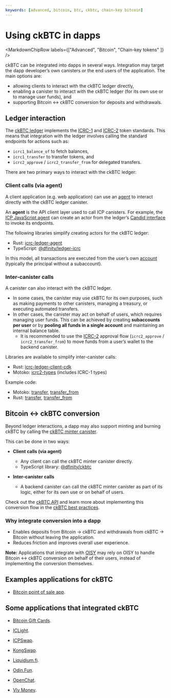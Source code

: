 ```yaml
---
keywords: [advanced, bitcoin, btc, ckbtc, chain-key bitcoin]
---
```



# Using ckBTC in dapps

<MarkdownChipRow labels={["Advanced", "Bitcoin", "Chain-key tokens" ]} />

ckBTC can be integrated into dapps in several ways. Integration may target the dapp developer’s own canisters or the end users of the application. The main options are:
- allowing clients to interact with the ckBTC ledger directly,
- enabling a canister to interact with the ckBTC ledger (for its own use or to manage user funds), and
- supporting Bitcoin ↔ ckBTC conversion for deposits and withdrawals.

## Ledger interaction

The [ckBTC ledger](https://dashboard.internetcomputer.org/canister/mxzaz-hqaaa-aaaar-qaada-cai) implements the [ICRC-1](https://github.com/dfinity/ICRC-1/blob/main/standards/ICRC-1/README.md) and [ICRC-2](https://github.com/dfinity/ICRC-1/blob/main/standards/ICRC-2/README.md) token standards.
This means that integration with the ledger involves calling the standard endpoints for actions such as:

- `icrc1_balance_of` to fetch balances,  
- `icrc1_transfer` to transfer tokens, and
- `icrc2_approve` / `icrc2_transfer_from` for delegated transfers.

There are two primary ways to interact with the ckBTC ledger:

### Client calls (via agent)
A client application (e.g. web application) can use an [agent](/docs/building-apps/interact-with-canisters/agents/overview) to interact directly with the ckBTC ledger canister.

An **agent** is the API client layer used to call ICP canisters. For example, the [ICP JavaScript agent](/docs/building-apps/interact-with-canisters/agents/javascript-agent) can create an actor from the ledger’s [Candid interface](/docs/building-apps/interact-with-canisters/candid/candid-concepts) to invoke its endpoints.

The following libraries simplify creating actors for the ckBTC ledger:

- Rust: [icrc-ledger-agent](https://crates.io/crates/icrc-ledger-agent)
- TypeScript: [@dfinity/ledger-icrc](https://www.npmjs.com/package/@dfinity/ledger-icrc)

In this model, all transactions are executed from the user’s own [account](/docs/defi/token-standards/#accounts-principals-and-subaccounts) (typically the principal without a subaccount).

### Inter-canister calls
A canister can also interact with the ckBTC ledger.

- In some cases, the canister may use ckBTC for its own purposes, such as making payments to other canisters, managing a treasury, or executing automated transfers.
- In other cases, the canister may act on behalf of users, which requires managing user funds. This can be achieved by creating **subaccounts per user** or by **pooling all funds in a single account** and maintaining an internal balance table.
  - It is recommended to use the [ICRC-2](https://github.com/dfinity/ICRC-1/blob/main/standards/ICRC-2/README.md) approval flow (`icrc2_approve` / `icrc2_transfer_from`) to move funds from a user’s wallet to the backend canister.

Libraries are available to simplify inter-canister calls:

- Rust: [icrc-ledger-client-cdk](https://crates.io/crates/icrc-ledger-client-cdk)
- Motoko: [icrc2-types](https://mops.one/icrc2-types) (includes ICRC-1 types)

Example code:
- Motoko: [transfer](https://github.com/dfinity/examples/tree/master/motoko/token_transfer), [transfer_from](https://github.com/dfinity/examples/tree/master/motoko/token_transfer_from)
- Rust: [transfer](https://github.com/dfinity/examples/tree/master/rust/token_transfer), [transfer_from](https://github.com/dfinity/examples/tree/master/rust/token_transfer_from)

## Bitcoin ↔ ckBTC conversion

Beyond ledger interactions, a dapp may also support minting and burning ckBTC by calling the [ckBTC minter canister](https://dashboard.internetcomputer.org/canister/mqygn-kiaaa-aaaar-qaadq-cai).

This can be done in two ways:

- **Client calls (via agent)**
  - Any client can call the ckBTC minter canister directly.
  - TypeScript library: [@dfinity/ckbtc](https://www.npmjs.com/package/@dfinity/ckbtc)

- **Inter-canister calls**
  - A backend canister can call the ckBTC minter canister as part of its logic, either for its own use or on behalf of users.

Check out the [ckBTC API](/docs/references/ckbtc-reference) and learn more about implementing this conversion flow in the [ckBTC best practices](/docs/defi/defi-best-practices).

### Why integrate conversion into a dapp
- Enables deposits from Bitcoin → ckBTC and withdrawals from ckBTC → Bitcoin without leaving the application.
- Reduces friction and improves overall user experience.

**Note:** Applications that integrate with [OISY](https://oisy.com) may rely on OISY to handle Bitcoin ↔ ckBTC conversion on behalf of their users, instead of implementing the conversion themselves.

## Examples applications for ckBTC

- [Bitcoin point of sale app](/docs/references/samples/motoko/ic-pos/).

## Some applications that integrated ckBTC

- [Bitcoin Gift Cards](https://btc-gift-cards.com).

- [ICLight](https://iclight.io/ICDex/ckBTC/ICP).

- [ICPSwap](https://icpswap.com).

- [KongSwap](https://kongswap.io).

- [Liquidium.fi](https://liquidium.fi).

- [Odin.Fun](https://odin.fun).

- [OpenChat](https://oc.app).

- [Vly Money](https://vly.money).